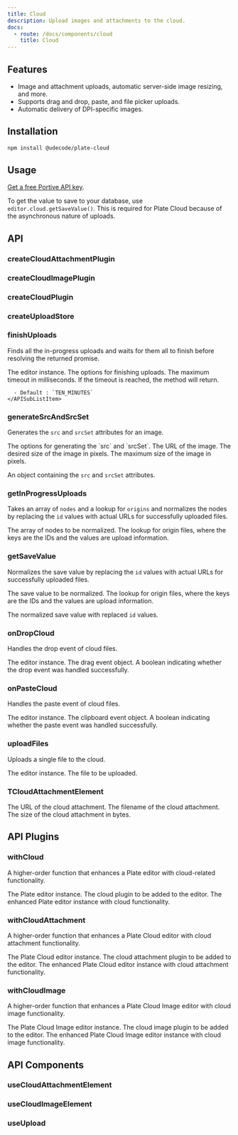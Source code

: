 ```yaml
---
title: Cloud
description: Upload images and attachments to the cloud.
docs:
  - route: /docs/components/cloud
    title: Cloud
---
```


<ComponentPreview name="cloud-demo" padding="md" />

<PackageInfo>

## Features

- Image and attachment uploads, automatic server-side image resizing, and more.
- Supports drag and drop, paste, and file picker uploads.
- Automatic delivery of DPI-specific images.

</PackageInfo>

## Installation

```bash
npm install @udecode/plate-cloud
```

## Usage

[Get a free Portive API key](https://www.portive.com/).

To get the value to save to your database, use `editor.cloud.getSaveValue()`. This is required for Plate Cloud because of the asynchronous nature of uploads.

## API

### createCloudAttachmentPlugin

### createCloudImagePlugin

### createCloudPlugin

### createUploadStore

### finishUploads

Finds all the in-progress uploads and waits for them all to finish before resolving the returned promise.

<APIParameters>
  <APIItem name="editor" type="PlateCloudEditor">
    The editor instance.
  </APIItem>
  <APIItem name="options" type="FinishUploadsOptions" optional>
    The options for finishing uploads.
  </APIItem>
  <APISubList>
    <APISubListItem
      parent="options"
      name="maxTimeoutInMs"
      type="number"
      optional
    >
      The maximum timeout in milliseconds. If the timeout is reached, the method
      will return.

      - Default : `TEN_MINUTES`
    </APISubListItem>

  </APISubList>
</APIParameters>

### generateSrcAndSrcSet

Generates the `src` and `srcSet` attributes for an image.

<APIParameters>
  <APIItem name="options" type="object">
    The options for generating the `src` and `srcSet`.
  </APIItem>
  <APISubList>
    <APISubListItem parent="options" name="url" type="string" optional>
      The URL of the image.
    </APISubListItem>
    <APISubListItem parent="options" name="size" type="[number, number]">
      The desired size of the image in pixels.
    </APISubListItem>
    <APISubListItem parent="options" name="maxSize" type="[number, number]">
      The maximum size of the image in pixels.
    </APISubListItem>
  </APISubList>
</APIParameters>

<APIReturns>

An object containing the `src` and `srcSet` attributes.

</APIReturns>

### getInProgressUploads

Takes an array of `nodes` and a lookup for `origins` and normalizes the nodes by replacing the `id` values with actual URLs for successfully uploaded files.

<APIParameters>
  <APIItem name="nodes" type="Descendant[]">
    The array of nodes to be normalized.
  </APIItem>
  <APIItem name="origins" type="Record<string, Upload>">
    The lookup for origin files, where the keys are the IDs and the values are
    upload information.
  </APIItem>
</APIParameters>

### getSaveValue

Normalizes the save value by replacing the `id` values with actual URLs for successfully uploaded files.

<APIParameters>
  <APIItem name="nodes" type="V">
    The save value to be normalized.
  </APIItem>
  <APIItem name="uploads" type="Record<string, Upload>">
    The lookup for origin files, where the keys are the IDs and the values are
    upload information.
  </APIItem>
</APIParameters>

<APIReturns>

The normalized save value with replaced `id` values.

</APIReturns>

### onDropCloud

Handles the drop event of cloud files.

<APIParameters>
  <APIItem name="editor" type="PlateCloudEditor">
    The editor instance.
  </APIItem>
  <APIItem name="e" type="React.DragEvent">
    The drag event object.
  </APIItem>
</APIParameters>

<APIReturns>
  A boolean indicating whether the drop event was handled successfully.
</APIReturns>

### onPasteCloud

Handles the paste event of cloud files.

<APIParameters>
  <APIItem name="editor" type="PlateCloudEditor">
    The editor instance.
  </APIItem>
  <APIItem name="e" type="React.ClipboardEvent">
    The clipboard event object.
  </APIItem>
</APIParameters>

<APIReturns>
  A boolean indicating whether the paste event was handled successfully.
</APIReturns>

### uploadFiles

Uploads a single file to the cloud.

<APIParameters>
  <APIItem name="editor" type="PlateCloudEditor">
    The editor instance.
  </APIItem>
  <APIItem name="file" type="File">
    The file to be uploaded.
  </APIItem>
</APIParameters>

### TCloudAttachmentElement

<APIParameters>
  <APIItem name="url" type="string">
    The URL of the cloud attachment.
  </APIItem>
  <APIItem name="filename" type="string">
    The filename of the cloud attachment.
  </APIItem>
  <APIItem name="bytes" type="number">
    The size of the cloud attachment in bytes.
  </APIItem>
</APIParameters>

## API Plugins

### withCloud

A higher-order function that enhances a Plate editor with cloud-related functionality.

<APIParameters>
  <APIItem name="e" type="E">
    The Plate editor instance.
  </APIItem>
  <APIItem name="plugin" type="WithPlatePlugin<CloudPlugin>">
    The cloud plugin to be added to the editor.
  </APIItem>
</APIParameters>

<APIReturns>
  The enhanced Plate editor instance with cloud functionality.
</APIReturns>

### withCloudAttachment

A higher-order function that enhances a Plate Cloud editor with cloud attachment functionality.

<APIParameters>
  <APIItem name="editor" type="E">
    The Plate Cloud editor instance.
  </APIItem>
  <APIItem name="plugin" type="WithPlatePlugin<CloudAttachmentPlugin, V, E>">
    The cloud attachment plugin to be added to the editor.
  </APIItem>
</APIParameters>

<APIReturns>
  The enhanced Plate Cloud editor instance with cloud attachment functionality.
</APIReturns>

### withCloudImage

A higher-order function that enhances a Plate Cloud Image editor with cloud image functionality.

<APIParameters>
  <APIItem name="$editor" type="E">
    The Plate Cloud Image editor instance.
  </APIItem>
  <APIItem name="plugin" type="WithPlatePlugin<CloudImagePlugin>">
    The cloud image plugin to be added to the editor.
  </APIItem>
</APIParameters>

<APIReturns>
  The enhanced Plate Cloud Image editor instance with cloud image functionality.
</APIReturns>

## API Components

### useCloudAttachmentElement

### useCloudImageElement

### useUpload
